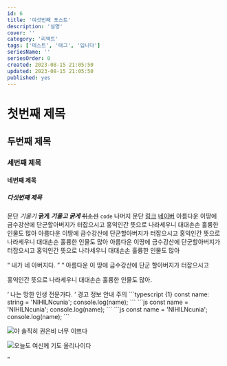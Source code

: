 ```yaml
---
id: 6
title: '여섯번째 포스트'
description: '설명'
cover: ''
category: '리액트'
tags: ['테스트', '태그', '입니다']
seriesName: ''
seriesOrder: 0
created: 2023-08-15 21:05:50
updated: 2023-08-15 21:05:50
published: yes
---
```


# 첫번째 제목
## 두번째 제목
### 세번째 제목
#### 네번째 제목
##### 다섯번째 제목

문단 *기울기* **굵게** ***기울고 굵게*** ~~취소선~~ `code` 나머지 문단 [링크](/posts) <A href='https://www.naver.com' external>네이버</A> 아름다운 이땅에 금수강산에 단군할아버지가 터잡으시고 홍익인간 뜻으로 나라세우니 대대손손 훌륭한 인물도 많아 아름다운 이땅에 금수강산에 단군할아버지가 터잡으시고 홍익인간 뜻으로 나라세우니 대대손손 훌륭한 인물도 많아 아름다운 이땅에 금수강산에 단군할아버지가 터잡으시고 홍익인간 뜻으로 나라세우니 대대손손 훌륭한 인물도 많아

<Q who='다스베이더(아나킨 스카이워커)'>
  내가 네 아버지다.
</Q>

<Q>
  아름다운 이 땅에 금수강산에 단군 할아버지가 터잡으시고

  홍익인간 뜻으로 나라세우니 대대손손 훌륭한 인물도 많아.
</Q>

<Q who='광마회귀 80화 中 이자하' cite='https://comic.naver.com/webtoon/detail?titleId=776601&no=80'>
  나는 망한 인생 전문가다.
</Q>

<Message color='r'>
  경고
</Message>

<Message color='g'>
  정보
</Message>

<Message color='b'>
  안내
</Message>

<Message color='y'>
  주의
</Message>

<CodeBlock title='test.js'>
```typescript {1}
const name: string = 'NIHILNcunia';
console.log(name);
```
</CodeBlock>

<CodeBlock title='test.js'>
```js
const name = 'NIHILNcunia';
console.log(name);
```
</CodeBlock>

<CodeBlock>
```js
const name = 'NIHILNcunia';
console.log(name);
```
</CodeBlock>

![야 솔직히 권은비 너무 이쁘다](https://talkimg.imbc.com/TVianUpload/tvian/TViews/image/2023/06/25/dfab5a36-df12-49c5-8e71-23398fea0870.jpg)

![오늘도 여신께 기도 올리나이다](https://thumb.mt.co.kr/06/2023/05/2023051114253443799_1.jpg/dims/optimize/)

<Youtube id='OpJOUU5rePY' title='권은비 워터밤 도쿄' />
